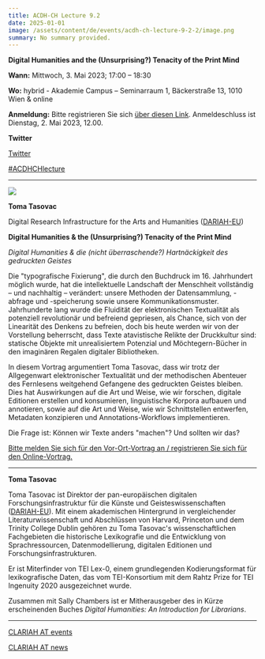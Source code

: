 ```yaml
---
title: ACDH-CH Lecture 9.2
date: 2025-01-01
image: /assets/content/de/events/acdh-ch-lecture-9-2-2/image.png
summary: No summary provided.
---
```


**Digital Humanities and the (Unsurprising?) Tenacity of the Print Mind**

**Wann:** Mittwoch, 3. Mai 2023; 17:00 – 18:30

**Wo:** hybrid - Akademie Campus – Seminarraum 1, Bäckerstraße 13, 1010 Wien & online

**Anmeldung:** Bitte registrieren Sie sich [über diesen Link](https://www.oeaw.ac.at/acdh/events/registration/acdh-ch-lecture-92). Anmeldeschluss ist Dienstag, 2. Mai 2023, 12.00.

**Twitter**

[Twitter](https://twitter.com/AtClariah)

[#ACDHCHlecture](https://twitter.com/search?q=%23ACDHCHLecture\&src=typed_query)

***

![](/assets/content/de/events/acdh-ch-lecture-9-2-2/toma_tasovac-2.jpeg)

**Toma Tasovac**

Digital Research Infrastructure for the Arts and Humanities ([DARIAH-EU](https://www.dariah.eu/))

**Digital Humanities & the (Unsurprising?) Tenacity of the Print Mind**

*Digital Humanities & die (nicht überraschende?) Hartnäckigkeit des gedruckten Geistes*

Die "typografische Fixierung", die durch den Buchdruck im 16. Jahrhundert möglich wurde, hat die intellektuelle Landschaft der Menschheit vollständig – und nachhaltig – verändert: unsere Methoden der Datensammlung, -abfrage und -speicherung sowie unsere Kommunikationsmuster. Jahrhunderte lang wurde die Fluidität der elektronischen Textualität als potenziell revolutionär und befreiend gepriesen, als Chance, sich von der Linearität des Denkens zu befreien, doch bis heute werden wir von der Vorstellung beherrscht, dass Texte atavistische Relikte der Druckkultur sind: statische Objekte mit unrealisiertem Potenzial und Möchtegern-Bücher in den imaginären Regalen digitaler Bibliotheken.

In diesem Vortrag argumentiert Toma Tasovac, dass wir trotz der Allgegenwart elektronischer Textualität und der methodischen Abenteuer des Fernlesens weitgehend Gefangene des gedruckten Geistes bleiben. Dies hat Auswirkungen auf die Art und Weise, wie wir forschen, digitale Editionen erstellen und konsumieren, linguistische Korpora aufbauen und annotieren, sowie auf die Art und Weise, wie wir Schnittstellen entwerfen, Metadaten konzipieren und Annotations-Workflows implementieren.

Die Frage ist: Können wir Texte anders "machen"? Und sollten wir das?

[Bitte melden Sie sich für den Vor-Ort-Vortrag an / registrieren Sie sich für den Online-Vortrag.](https://www.oeaw.ac.at/acdh/events/registration/acdh-ch-lecture-92)

***

**Toma Tasovac**

Toma Tasovac ist Direktor der pan-europäischen digitalen Forschungsinfrastruktur für die Künste und Geisteswissenschaften ([DARIAH-EU](https://www.dariah.eu/)). Mit einem akademischen Hintergrund in vergleichender Literaturwissenschaft und Abschlüssen von Harvard, Princeton und dem Trinity College Dublin gehören zu Toma Tasovac's wissenschaftlichen Fachgebieten die historische Lexikografie und die Entwicklung von Sprachressourcen, Datenmodellierung, digitalen Editionen und Forschungsinfrastrukturen.

Er ist Miterfinder von TEI Lex-0, einem grundlegenden Kodierungsformat für lexikografische Daten, das vom TEI-Konsortium mit dem Rahtz Prize for TEI Ingenuity 2020 ausgezeichnet wurde.

Zusammen mit Sally Chambers ist er Mitherausgeber des in Kürze erscheinenden Buches *Digital Humanities: An Introduction for Librarians*.

***

[CLARIAH AT events](https://clariah.at/de/veranstaltungen/)

[CLARIAH AT news](https://clariah.at/de/aktuelles/)
